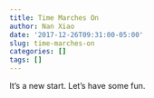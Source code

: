 ```yaml
---
title: Time Marches On
author: Nan Xiao
date: '2017-12-26T09:31:00-05:00'
slug: time-marches-on
categories: []
tags: []
---
```


It's a new start. Let's have some fun.

